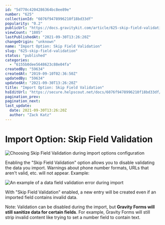 ```yaml
---
id: "5d770c4204286364bc8ee89e"
number: "625"
collectionId: "6076f9478996210f18bd33df"
popularity: "0.2"
publicUrl: "https://docs.gravitykit.com/article/625-skip-field-validation"
viewCount: "1805"
lastPublishedAt: "2021-09-30T13:26:20Z"
changeOrigin: "unknown"
name: "Import Option: Skip Field Validation"
slug: "625-skip-field-validation"
status: "published"
categories: 
  - "6155b0dee5648623c88e04fa"
createdBy: "59634"
createdAt: "2019-09-10T02:36:50Z"
updatedBy: "59634"
updatedAt: "2021-09-30T13:26:20Z"
title: "Import Option: Skip Field Validation"
hsEditUrl: "https://secure.helpscout.net/docs/6076f9478996210f18bd33df/article/5d770c4204286364bc8ee89e"
pagination_prev: 
pagination_next: 
last_update:
  date: 2021-09-30T13:26:20Z
  author: "Zack Katz"
---
```


# Import Option: Skip Field Validation

![Choosing Skip Field Validation during import options configuration](https://s3.amazonaws.com/helpscout.net/docs/assets/54c58489e4b051242988532c/images/5d77f8912c7d3a7e9ae0fbf3/file-gfx8vKqInw.png)

Enabling the "Skip Field Validation" option allows you to disable validating the data you import. Warnings about phone number formats, URLs that aren't valid, etc. will not appear. Example:

![An example of a data field validation error during import](https://s3.amazonaws.com/helpscout.net/docs/assets/54c58489e4b051242988532c/images/5d77fa842c7d3a7e9ae0fc08/file-2fLioJUJI8.png)

With "Skip Field Validation" enabled, a new entry will be created even if an imported field contains invalid data.

Note: Validation can be disabled during the import, but **Gravity Forms will still sanitize data for certain fields**. For example, Gravity Forms will still strip invalid content like trying to set a number field to contain text.